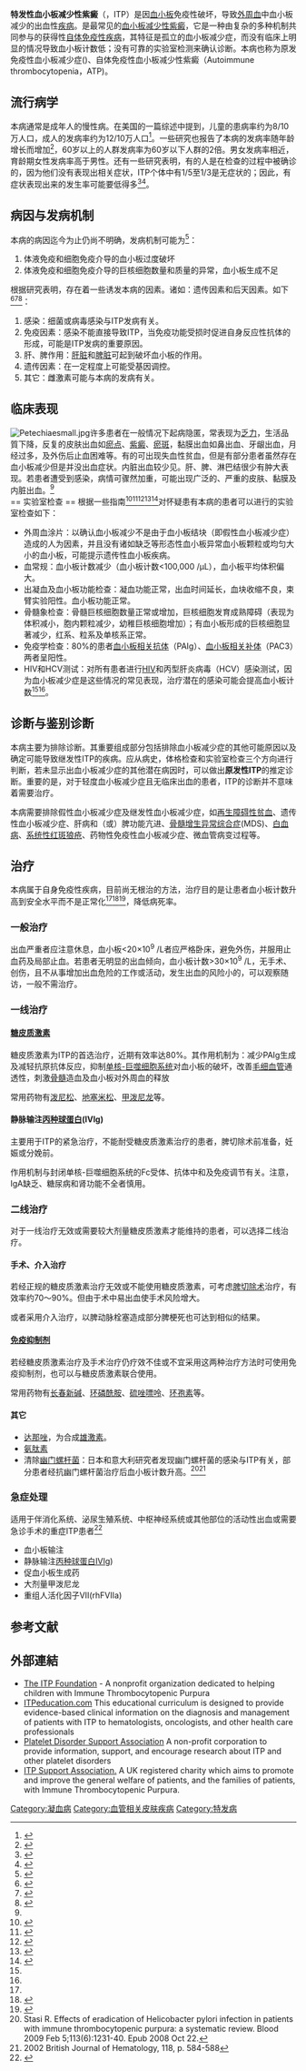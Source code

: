 {{medical}}
{{Infobox disease 
|Name           = 特发性血小板减少性紫癜
|Image          = Purpura.jpg
|Caption        = 
|DiseasesDB     = 6673 
|ICD10          = {{ICD10|D|69|3|d|65}} 
|ICD9           = {{ICD9|287.31}} 
|ICDO           = 
|OMIM           = 188030 
|MedlinePlus    = 
|eMedicineSubj  = emerg 
|eMedicineTopic = 282 
|MeshID         = D016553 
}}
'''特发性血小板减少性紫癜'''（{{Lang-en|Idiopathic thrombocytopenic purpura}}，ITP）是因[[血小板|血小板]]免疫性破坏，导致[[外周血|外周血]]中血小板减少的出血性[[疾病|疾病]]。是最常见的[[血小板减少性紫癜|血小板减少性紫癜]]，它是一种由复杂的多种机制共同参与的获得性[[自体免疫性疾病|自体免疫性疾病]]，其特征是孤立的血小板减少症，而没有临床上明显的情况导致血小板计数低；没有可靠的实验室检测来确认诊断。本病也称为原发免疫性血小板减少症({{Lang-en|primary immune thrombocytopenia}})、自体免疫性血小板减少性紫癜（Autoimmune thrombocytopenia，ATP)。

== 流行病学 ==
本病通常是成年人的慢性病。在美国的一篇综述中提到，儿童的患病率约为8/10万人口，成人的发病率约为12/10万人口<ref>{{Cite journal|title=Prevalence of primary immune thrombocytopenia in Oklahoma|url=http://doi.wiley.com/10.1002/ajh.23262|last=Terrell|first=Deirdra R.|last2=Beebe|first2=Laura A.|date=2012-9|journal=American Journal of Hematology|issue=9|doi=10.1002/ajh.23262|volume=87|pages=848–852|language=en|pmc=PMC3429719|pmid=22674643|last3=Neas|first3=Barbara R.|last4=Vesely|first4=Sara K.|last5=Segal|first5=Jodi B.|last6=George|first6=James N.}}</ref>。一些研究也报告了本病的发病率随年龄增长而增加<ref>{{Cite journal|title=Epidemiology of immune thrombocytopenic purpura in the General Practice Research Database|url=https://onlinelibrary.wiley.com/doi/abs/10.1111/j.1365-2141.2009.07615.x|last=Schoonen|first=W. Marieke|last2=Kucera|first2=Gena|date=2009|journal=British Journal of Haematology|issue=2|doi=10.1111/j.1365-2141.2009.07615.x|volume=145|pages=235–244|language=en|issn=1365-2141|last3=Coalson|first3=Jenna|last4=Li|first4=Lin|last5=Rutstein|first5=Mark|last6=Mowat|first6=Fionna|last7=Fryzek|first7=Jon|last8=Kaye|first8=James A.}}</ref>，60岁以上的人群发病率为60岁以下人群的2倍。男女发病率相近，育龄期女性发病率高于男性。还有一些研究表明，有的人是在检查的过程中被确诊的，因为他们没有表现出相关症状，ITP个体中有1/5至1/3是无症状的；因此，有症状表现出来的发生率可能要低得多<ref>{{Cite journal|title=Clinically significant newly presenting autoimmune thrombocytopenic purpura in adults: a prospective study of a population-based cohort of 245 patients|url=https://onlinelibrary.wiley.com/doi/abs/10.1046/j.1365-2141.2003.04547.x|last=Neylon|first=Annette J.|last2=Saunders|first2=Peter W. G.|date=2003|journal=British Journal of Haematology|issue=6|doi=10.1046/j.1365-2141.2003.04547.x|volume=122|pages=966–974|language=en|issn=1365-2141|last3=Howard|first3=Martin R.|last4=Proctor|first4=Stephen J.|last5=Taylor|first5=Penelope R. A.}}</ref><ref>{{Cite journal|title=Morbidity and mortality in adults with idiopathic thrombocytopenic purpura|url=https://ashpublications.org/blood/article/97/9/2549/130292/Morbidity-and-mortality-in-adults-with-idiopathic|last=Portielje|first=Johanna E. A.|last2=Westendorp|first2=Rudi G. J.|date=2001-05-01|journal=Blood|issue=9|doi=10.1182/blood.V97.9.2549|volume=97|pages=2549–2554|language=en|issn=0006-4971|last3=Kluin-Nelemans|first3=Hanneke C.|last4=Brand|first4=Anneke|access-date=2019-11-15|archive-date=2020-07-24|archive-url=https://web.archive.org/web/20200724214804/https://ashpublications.org/blood/article/97/9/2549/130292/Morbidity-and-mortality-in-adults-with-idiopathic|dead-url=no}}</ref>。

==病因与发病机制==
本病的病因迄今为止仍尚不明确，发病机制可能为<ref name=":0">{{Cite book|title=内科学|last=葛俊波, 徐永健, 王辰|first=|publisher=人民卫生出版社|year=2018|isbn=9787117265416|location=北京|pages=614|chapter=第十五章 第二节 原发免疫性血小板减少症}}</ref>：

# 体液免疫和细胞免疫介导的血小板过度破坏 
# 体液免疫和细胞免疫介导的巨核细胞数量和质量的异常，血小板生成不足

根据研究表明，存在着一些诱发本病的因素。诸如：遗传因素和后天因素。如下<ref>{{Cite journal|title=The ITP syndrome: pathogenic and clinical diversity|url=https://ashpublications.org/blood/article/113/26/6511/26188/The-ITP-syndrome-pathogenic-and-clinical-diversity|last=Cines|first=Douglas B.|last2=Bussel|first2=James B.|date=2009-06-25|journal=Blood|issue=26|doi=10.1182/blood-2009-01-129155|volume=113|pages=6511–6521|language=en|issn=0006-4971|pmc=PMC2710913|pmid=19395674|last3=Liebman|first3=Howard A.|last4=Luning Prak|first4=Eline T.|access-date=2019-11-15|archive-date=2020-08-14|archive-url=https://web.archive.org/web/20200814165250/https://ashpublications.org/blood/article/113/26/6511/26188/The-ITP-syndrome-pathogenic-and-clinical-diversity|dead-url=no}}</ref><ref>{{Cite journal|title=The pathogenesis of immune thrombocytopaenic purpura|url=https://www.ncbi.nlm.nih.gov/pubmed/16643442|last=Cooper|first=Nichola|last2=Bussel|first2=James|date=2006-5|journal=British Journal of Haematology|issue=4|doi=10.1111/j.1365-2141.2006.06024.x|volume=133|pages=364–374|issn=0007-1048|pmid=16643442|access-date=2019-11-15|archive-date=2014-06-12|archive-url=https://web.archive.org/web/20140612185807/http://www.ncbi.nlm.nih.gov/pubmed/16643442|dead-url=no}}</ref><ref>{{Cite journal|title=Gene expression and pathway analysis of immune thrombocytopenic purpura|url=https://www.ncbi.nlm.nih.gov/pubmed/18005267|last=Sood|first=Ruchira|last2=Wong|first2=Wendy|date=2008-1|journal=British Journal of Haematology|issue=1|doi=10.1111/j.1365-2141.2007.06881.x|volume=140|pages=99–103|issn=1365-2141|pmid=18005267|last3=Gotlib|first3=Jason|last4=Jeng|first4=Michael|last5=Zehnder|first5=James L.}}</ref>：

#感染：细菌或病毒感染与ITP发病有关。
#免疫因素：感染不能直接导致ITP，当免疫功能受损时促进自身反应性抗体的形成，可能是ITP发病的重要原因。
#肝、脾作用：[[肝脏|肝脏]]和[[脾脏|脾脏]]可起到破坏血小板的作用。
#遗传因素：在一定程度上可能受基因调控。
#其它：雌激素可能与本病的发病有关。

== 临床表现 == 
[[File:Petechiaesmall.jpg|thumb]]许多患者在一般情况下起病隐匿，常表现为[[乏力|乏力]]，生活品質下降，反复的皮肤出血如[[瘀點|瘀点]]、[[紫癜|紫癜]]、[[瘀斑|瘀斑]]，黏膜出血如鼻出血、牙龈出血，月经过多，及外伤后止血困难等。有的可出现失血性贫血，但是有部分患者虽然存在血小板减少但是并没出血症状。内脏出血较少见。肝、脾、淋巴结很少有肿大表现。若患者遭受到感染，病情可骤然加重，可能出现广泛的、严重的皮肤、黏膜及内脏出血。<ref name=":0" />
<br />
== 实验室检查 ==
根据一些指南<ref name="#1">{{Cite journal|title=Standardization of terminology, definitions and outcome criteria in immune thrombocytopenic purpura of adults and children: report from an international working group|url=https://www.ncbi.nlm.nih.gov/pubmed/19005182|last=Rodeghiero|first=Francesco|last2=Stasi|first2=Roberto|date=2009-03-12|journal=Blood|issue=11|doi=10.1182/blood-2008-07-162503|volume=113|pages=2386–2393|issn=1528-0020|pmid=19005182|last3=Gernsheimer|first3=Terry|last4=Michel|first4=Marc|last5=Provan|first5=Drew|last6=Arnold|first6=Donald M.|last7=Bussel|first7=James B.|last8=Cines|first8=Douglas B.|last9=Chong|first9=Beng H.|access-date=2019-11-15|archive-date=2019-01-08|archive-url=https://web.archive.org/web/20190108203739/https://www.ncbi.nlm.nih.gov/pubmed/19005182|dead-url=no}}</ref><ref>{{Cite journal|title=Immune thrombocytopenic purpura|url=https://www.ncbi.nlm.nih.gov/pubmed/11919310|last=Cines|first=Douglas B.|last2=Blanchette|first2=Victor S.|date=2002-03-28|journal=The New England Journal of Medicine|issue=13|doi=10.1056/NEJMra010501|volume=346|pages=995–1008|issn=1533-4406|pmid=11919310|access-date=2019-11-15|archive-date=2019-07-23|archive-url=https://web.archive.org/web/20190723165935/https://www.ncbi.nlm.nih.gov/pubmed/11919310|dead-url=no}}</ref><ref>{{Cite journal|title=International consensus report on the investigation and management of primary immune thrombocytopenia|url=https://www.ncbi.nlm.nih.gov/pubmed?term=19846889|last=Provan|first=Drew|last2=Stasi|first2=Roberto|date=2010-01-14|journal=Blood|issue=2|doi=10.1182/blood-2009-06-225565|volume=115|pages=168–186|issn=1528-0020|pmid=19846889|last3=Newland|first3=Adrian C.|last4=Blanchette|first4=Victor S.|last5=Bolton-Maggs|first5=Paula|last6=Bussel|first6=James B.|last7=Chong|first7=Beng H.|last8=Cines|first8=Douglas B.|last9=Gernsheimer|first9=Terry B.|access-date=2019-11-15|archive-date=2019-03-06|archive-url=https://web.archive.org/web/20190306042901/https://www.ncbi.nlm.nih.gov/pubmed/?term=19846889|dead-url=no}}</ref><ref name=":1">{{Cite journal|title=Guidelines for the investigation and management of idiopathic thrombocytopenic purpura in adults, children and in pregnancy|url=https://www.ncbi.nlm.nih.gov/pubmed?term=12588344|last=British Committee for Standards in Haematology General Haematology Task Force|date=2003-2|journal=British Journal of Haematology|issue=4|doi=10.1046/j.1365-2141.2003.04131.x|volume=120|pages=574–596|issn=0007-1048|pmid=12588344}}</ref><ref name=":2">{{Cite journal|title=The American Society of Hematology 2011 evidence-based practice guideline for immune thrombocytopenia|url=https://www.ncbi.nlm.nih.gov/pubmed/21325604|last=Neunert|first=Cindy|last2=Lim|first2=Wendy|date=2011-04-21|journal=Blood|issue=16|doi=10.1182/blood-2010-08-302984|volume=117|pages=4190–4207|issn=1528-0020|pmid=21325604|last3=Crowther|first3=Mark|last4=Cohen|first4=Alan|last5=Solberg|first5=Lawrence|last6=Crowther|first6=Mark A.|last7=American Society of Hematology|access-date=2019-11-15|archive-date=2015-04-04|archive-url=https://web.archive.org/web/20150404004337/http://www.ncbi.nlm.nih.gov/pubmed/21325604|dead-url=no}}</ref>对怀疑患有本病的患者可以进行的实验室检查如下：

*外周血涂片：以确认血小板减少不是由于血小板结块（即假性血小板减少症）造成的人为因素，并且没有诸如缺乏等形态性血小板异常血小板颗粒或均匀大小的血小板，可能提示遗传性血小板疾病。
*血常规：血小板计数减少（血小板计数<100,000 /μL），血小板平均体积偏大。
*出凝血及血小板功能检查：凝血功能正常，出血时间延长，血块收缩不良，束臂实验阳性。血小板功能正常。
*骨髓象检查：骨髓巨核细胞数量正常或增加，巨核细胞发育成熟障碍（表现为体积减小，胞内颗粒减少，幼稚巨核细胞增加）；有血小板形成的巨核细胞显著减少，红系、粒系及单核系正常。
*免疫学检查：80%的患者[[血小板相关抗体|血小板相关抗体]]（PAIg）、[[血小板相关补体|血小板相关补体]]（PAC3）两者呈阳性。
*HIV和HCV测试：对所有患者进行[[HIV|HIV]]和丙型肝炎病毒（HCV）感染测试，因为血小板减少症是这些情况的常见表现，治疗潜在的感染可能会提高血小板计数<ref name=":1" /><ref name=":2" />。

== 诊断与鉴别诊断 ==
本病主要为排除诊断。其重要组成部分包括排除血小板减少症的其他可能原因以及确定可能导致继发性ITP的疾病。应从病史，体格检查和实验室检查三个方向进行判断，若未显示出血小板减少症的其他潜在病因时，可以做出'''原发性ITP'''的推定诊断。重要的是，对于轻度血小板减少症且无临床出血的患者，ITP的诊断并不意味着需要治疗。

本病需要排除假性血小板减少症及继发性血小板减少症，如[[再生障碍性贫血|再生障碍性贫血]]、遗传性血小板减少症、肝病和（或）脾功能亢进、[[骨髓增生异常综合征|骨髓增生异常综合症]](MDS)、[[白血病|白血病]]、[[系统性红斑狼疮|系统性红斑狼疮]]、药物性免疫性血小板减少症、微血管病变过程等。

==治疗==
本病属于自身免疫性疾病，目前尚无根治的方法，治疗目的是让患者血小板计数升高到安全水平而不是正常化<ref name="#1"/><ref>{{Cite journal|title=How I treat immune thrombocytopenia: the choice between splenectomy or a medical therapy as a second-line treatment|url=https://www.ncbi.nlm.nih.gov/pubmed/22740443|last=Ghanima|first=Waleed|last2=Godeau|first2=Bertrand|date=2012-08-02|journal=Blood|issue=5|doi=10.1182/blood-2011-12-309153|volume=120|pages=960–969|issn=1528-0020|pmid=22740443|last3=Cines|first3=Douglas B.|last4=Bussel|first4=James B.|access-date=2019-11-15|archive-date=2016-07-12|archive-url=https://web.archive.org/web/20160712172211/http://www.ncbi.nlm.nih.gov/pubmed/22740443|dead-url=no}}</ref><ref>{{Cite journal|title=Pathophysiology and management of chronic immune thrombocytopenia: focusing on what matters|url=https://www.ncbi.nlm.nih.gov/pubmed/21083652|last=Toltl|first=Lisa J.|last2=Arnold|first2=Donald M.|date=2011-1|journal=British Journal of Haematology|issue=1|doi=10.1111/j.1365-2141.2010.08412.x|volume=152|pages=52–60|issn=1365-2141|pmc=4854616|pmid=21083652|access-date=2019-11-15|archive-date=2014-03-01|archive-url=https://web.archive.org/web/20140301072630/http://www.ncbi.nlm.nih.gov/pubmed/21083652|dead-url=no}}</ref>，降低病死率。

=== 一般治疗 ===
出血严重者应注意休息，血小板<20×10<sup>9</sup> /L者应严格卧床，避免外伤，并服用止血药及局部止血。若患者无明显的出血倾向，血小板计数>30×10<sup>9</sup> /L，无手术、创伤，且不从事增加出血危险的工作或活动，发生出血的风险小的，可以观察随访，一般不需治疗。

=== 一线治疗 ===

====[[糖皮质激素|糖皮质激素]]====
糖皮质激素为ITP的首选治疗，近期有效率达80%。其作用机制为：减少PAIg生成及减轻抗原抗体反应，抑制[[单核-巨噬细胞系统|单核-巨噬细胞系统]]对血小板的破坏，改善[[毛细血管|毛细血管]]通透性，刺激[[骨髓|骨髓]]造血及血小板对外周血的释放

常用药物有[[泼尼松|泼尼松]]、[[地塞米松|地塞米松]]、[[甲泼尼龙|甲泼尼龙]]等。

==== 静脉输注[[丙种球蛋白|丙种球蛋白]](IVIg) ====
主要用于ITP的紧急治疗，不能耐受糖皮质激素治疗的患者，脾切除术前准备，妊娠或分娩前。

作用机制与封闭单核-巨噬细胞系统的Fc受体、抗体中和及免疫调节有关。注意，IgA缺乏、糖尿病和肾功能不全者慎用。

=== 二线治疗 ===
对于一线治疗无效或需要较大剂量糖皮质激素才能维持的患者，可以选择二线治疗。

====手术、介入治疗====
若经正规的糖皮质激素治疗无效或不能使用糖皮质激素，可考虑[[脾切除术|脾切除术]]治疗，有效率约70～90%。但由于术中易出血使手术风险增大。

或者采用介入治疗，以脾动脉栓塞造成部分脾梗死也可达到相似的结果。

====[[免疫抑制剂|免疫抑制剂]]====
若经糖皮质激素治疗及手术治疗仍疗效不佳或不宜采用这两种治疗方法时可使用免疫抑制剂，也可以与糖皮质激素联合使用。

常用药物有[[长春新碱|长春新碱]]、[[环磷酰胺|环磷酰胺]]、[[硫唑嘌呤|硫唑嘌呤]]、[[环孢素|环孢素]]等。

====其它====

*[[达那唑|达那唑]]，为合成[[雄激素|雄激素]]。
*[[氨肽素|氨肽素]]
*清除[[幽门螺杆菌|幽门螺杆菌]]：日本和意大利研究者发现幽门螺杆菌的感染与ITP有关，部分患者经抗幽门螺杆菌治疗后血小板计数升高。<ref>Stasi R. Effects of eradication of Helicobacter pylori infection in patients with immune thrombocytopenic purpura: a systematic review. Blood 2009 Feb 5;113(6):1231-40. Epub 2008 Oct 22.</ref><ref>2002 British Journal of Hematology, 118, p. 584-588</ref>

===急症处理===
适用于伴消化系统、泌尿生殖系统、中枢神经系统或其他部位的活动性出血或需要急诊手术的重症ITP患者<ref>{{Cite book|title=内科学|last=葛俊波, 徐永健, 王辰|first=|publisher=人民卫生出版社|year=2018|isbn=9787117265416|location=北京|pages=616|chapter=第十五章 第二节 原发免疫性血小板减少症}}</ref>

*血小板输注
*静脉输注[[丙种球蛋白|丙种球蛋白]]IVIg)
*促血小板生成药
*大剂量甲泼尼龙
*重组人活化因子Ⅶ(rhFⅦa)

==参考文献==
{{Reflist}}

==外部連結==
* [https://web.archive.org/web/20190605040212/http://www.itpfoundation.org/  The ITP Foundation] - A nonprofit organization dedicated to helping children with Immune Thrombocytopenic Purpura
* [http://www.itpeducation.com ITPeducation.com] {{Wayback|url=http://www.itpeducation.com/ |date=20150603112933 }} This educational curriculum is designed to provide evidence-based clinical information on the diagnosis and management of patients with ITP to hematologists, oncologists, and other health care professionals
* [http://www.pdsa.org Platelet Disorder Support Association] {{Wayback|url=http://www.pdsa.org/ |date=20191002210437 }} A non-profit corporation to provide information, support, and encourage research about ITP and other platelet disorders
* [http://www.itpsupport.org.uk ITP Support Association.] {{Wayback|url=http://www.itpsupport.org.uk/ |date=20161228032527 }} A UK registered charity which aims to promote and improve the general welfare of patients, and the families of patients, with Immune Thrombocytopenic Purpura.

{{过敏反应及自體免疫性疾病}}

{{DEFAULTSORT:T特}}
[[Category:凝血病|Category:凝血病]]
[[Category:血管相关皮肤疾病|Category:血管相关皮肤疾病]]
[[Category:特发病|Category:特发病]]